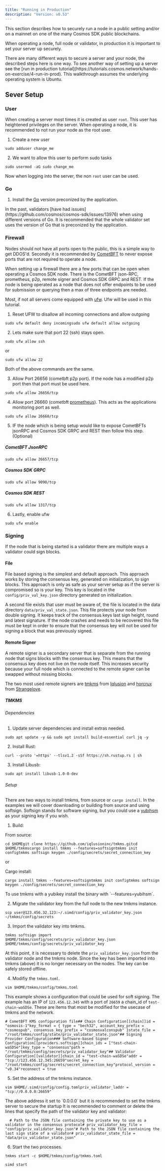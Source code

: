 ```yaml
---
title: "Running in Production"
description: "Version: v0.53"
---
```


<Note>
  This section describes how to securely run a node in a public setting and/or on a mainnet on one of the many Cosmos SDK public blockchains.
</Note>

When operating a node, full node or validator, in production it is important to set your server up securely.

<Note>
  There are many different ways to secure a server and your node, the described steps here is one way. To see another way of setting up a server see the [run in production tutorial](https://tutorials.cosmos.network/hands-on-exercise/4-run-in-prod).
</Note>

<Note>
  This walkthrough assumes the underlying operating system is Ubuntu.
</Note>

## Sever Setup[​](#sever-setup "Direct link to Sever Setup")

### User[​](#user "Direct link to User")

When creating a server most times it is created as user `root`. This user has heightened privileges on the server. When operating a node, it is recommended to not run your node as the root user.

1. Create a new user

```
sudo adduser change_me
```

2. We want to allow this user to perform sudo tasks

```
sudo usermod -aG sudo change_me
```

Now when logging into the server, the non `root` user can be used.

### Go[​](#go "Direct link to Go")

1. Install the [Go](https://go.dev/doc/install) version preconized by the application.

<Warning>
  In the past, validators [have had issues](https://github.com/cosmos/cosmos-sdk/issues/13976) when using different versions of Go. It is recommended that the whole validator set uses the version of Go that is preconized by the application.
</Warning>

### Firewall[​](#firewall "Direct link to Firewall")

Nodes should not have all ports open to the public, this is a simple way to get DDOS'd. Secondly it is recommended by [CometBFT](https://github.com/cometbft/cometbft) to never expose ports that are not required to operate a node.

When setting up a firewall there are a few ports that can be open when operating a Cosmos SDK node. There is the CometBFT json-RPC, prometheus, p2p, remote signer and Cosmos SDK GRPC and REST. If the node is being operated as a node that does not offer endpoints to be used for submission or querying then a max of three endpoints are needed.

Most, if not all servers come equipped with [ufw](https://help.ubuntu.com/community/UFW). Ufw will be used in this tutorial.

1. Reset UFW to disallow all incoming connections and allow outgoing

```
sudo ufw default deny incomingsudo ufw default allow outgoing
```

2. Lets make sure that port 22 (ssh) stays open.

```
sudo ufw allow ssh
```

or

```
sudo ufw allow 22
```

Both of the above commands are the same.

3. Allow Port 26656 (cometbft p2p port). If the node has a modified p2p port then that port must be used here.

```
sudo ufw allow 26656/tcp
```

4. Allow port 26660 (cometbft [prometheus](https://prometheus.io)). This acts as the applications monitoring port as well.

```
sudo ufw allow 26660/tcp
```

5. IF the node which is being setup would like to expose CometBFTs jsonRPC and Cosmos SDK GRPC and REST then follow this step. (Optional)

##### CometBFT JsonRPC[​](#cometbft-jsonrpc "Direct link to CometBFT JsonRPC")

```
sudo ufw allow 26657/tcp
```

##### Cosmos SDK GRPC[​](#cosmos-sdk-grpc "Direct link to Cosmos SDK GRPC")

```
sudo ufw allow 9090/tcp
```

##### Cosmos SDK REST[​](#cosmos-sdk-rest "Direct link to Cosmos SDK REST")

```
sudo ufw allow 1317/tcp
```

6. Lastly, enable ufw

```
sudo ufw enable
```

### Signing[​](#signing "Direct link to Signing")

If the node that is being started is a validator there are multiple ways a validator could sign blocks.

#### File[​](#file "Direct link to File")

File based signing is the simplest and default approach. This approach works by storing the consensus key, generated on initialization, to sign blocks. This approach is only as safe as your server setup as if the server is compromised so is your key. This key is located in the `config/priv_val_key.json` directory generated on initialization.

A second file exists that user must be aware of, the file is located in the data directory `data/priv_val_state.json`. This file protects your node from double signing. It keeps track of the consensus keys last sign height, round and latest signature. If the node crashes and needs to be recovered this file must be kept in order to ensure that the consensus key will not be used for signing a block that was previously signed.

#### Remote Signer[​](#remote-signer "Direct link to Remote Signer")

A remote signer is a secondary server that is separate from the running node that signs blocks with the consensus key. This means that the consensus key does not live on the node itself. This increases security because your full node which is connected to the remote signer can be swapped without missing blocks.

The two most used remote signers are [tmkms](https://github.com/iqlusioninc/tmkms) from [Iqlusion](https://www.iqlusion.io) and [horcrux](https://github.com/strangelove-ventures/horcrux) from [Strangelove](https://strange.love).

##### TMKMS[​](#tmkms "Direct link to TMKMS")

###### Dependencies[​](#dependencies "Direct link to Dependencies")

1. Update server dependencies and install extras needed.

```
sudo apt update -y && sudo apt install build-essential curl jq -y
```

2. Install Rust:

```
curl --proto '=https' --tlsv1.2 -sSf https://sh.rustup.rs | sh
```

3. Install Libusb:

```
sudo apt install libusb-1.0-0-dev
```

###### Setup[​](#setup "Direct link to Setup")

There are two ways to install tmkms, from source or `cargo install`. In the examples we will cover downloading or building from source and using softsign. Softsign stands for software signing, but you could use a [yubihsm](https://www.yubico.com/products/hardware-security-module/) as your signing key if you wish.

1. Build:

From source:

```
cd $HOMEgit clone https://github.com/iqlusioninc/tmkms.gitcd $HOME/tmkmscargo install tmkms --features=softsigntmkms init configtmkms softsign keygen ./config/secrets/secret_connection_key
```

or

Cargo install:

```
cargo install tmkms --features=softsigntmkms init configtmkms softsign keygen ./config/secrets/secret_connection_key
```

<Note>
  To use tmkms with a yubikey install the binary with `--features=yubihsm`.
</Note>

2. Migrate the validator key from the full node to the new tmkms instance.

```
scp user@123.456.32.123:~/.simd/config/priv_validator_key.json ~/tmkms/config/secrets
```

3. Import the validator key into tmkms.

```
tmkms softsign import $HOME/tmkms/config/secrets/priv_validator_key.json $HOME/tmkms/config/secrets/priv_validator_key
```

At this point, it is necessary to delete the `priv_validator_key.json` from the validator node and the tmkms node. Since the key has been imported into tmkms (above) it is no longer necessary on the nodes. The key can be safely stored offline.

4. Modifiy the `tmkms.toml`.

```
vim $HOME/tmkms/config/tmkms.toml
```

This example shows a configuration that could be used for soft signing. The example has an IP of `123.456.12.345` with a port of `26659` a chain\_id of `test-chain-waSDSe`. These are items that most be modified for the usecase of tmkms and the network.

```
# CometBFT KMS configuration file## Chain Configuration[[chain]]id = "osmosis-1"key_format = { type = "bech32", account_key_prefix = "cosmospub", consensus_key_prefix = "cosmosvalconspub" }state_file = "/root/tmkms/config/state/priv_validator_state.json"## Signing Provider Configuration### Software-based Signer Configuration[[providers.softsign]]chain_ids = ["test-chain-waSDSe"]key_type = "consensus"path = "/root/tmkms/config/secrets/priv_validator_key"## Validator Configuration[[validator]]chain_id = "test-chain-waSDSe"addr = "tcp://123.456.12.345:26659"secret_key = "/root/tmkms/config/secrets/secret_connection_key"protocol_version = "v0.34"reconnect = true
```

5. Set the address of the tmkms instance.

```
vim $HOME/.simd/config/config.tomlpriv_validator_laddr = "tcp://0.0.0.0:26659"
```

<Check>
  The above address it set to `0.0.0.0` but it is recommended to set the tmkms server to secure the startup
</Check>

<Check>
  It is recommended to comment or delete the lines that specify the path of the validator key and validator:

```
  # Path to the JSON file containing the private key to use as a validator in the consensus protocol# priv_validator_key_file = "config/priv_validator_key.json"# Path to the JSON file containing the last sign state of a validator# priv_validator_state_file = "data/priv_validator_state.json"
```
</Check>

6. Start the two processes.

```
tmkms start -c $HOME/tmkms/config/tmkms.toml
```

```
simd start
```
